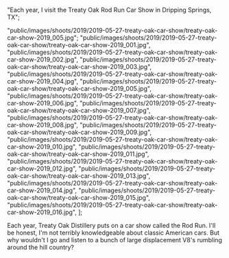 
  "Each year, I visit the Treaty Oak Rod Run Car Show in Dripping Springs, TX";

  "public/images/shoots/2019/2019-05-27-treaty-oak-car-show/treaty-oak-car-show-2019_005.jpg";
  "public/images/shoots/2019/2019-05-27-treaty-oak-car-show/treaty-oak-car-show-2019_001.jpg",
  "public/images/shoots/2019/2019-05-27-treaty-oak-car-show/treaty-oak-car-show-2019_002.jpg",
  "public/images/shoots/2019/2019-05-27-treaty-oak-car-show/treaty-oak-car-show-2019_003.jpg",
  "public/images/shoots/2019/2019-05-27-treaty-oak-car-show/treaty-oak-car-show-2019_004.jpg",
  "public/images/shoots/2019/2019-05-27-treaty-oak-car-show/treaty-oak-car-show-2019_005.jpg",
  "public/images/shoots/2019/2019-05-27-treaty-oak-car-show/treaty-oak-car-show-2019_006.jpg",
  "public/images/shoots/2019/2019-05-27-treaty-oak-car-show/treaty-oak-car-show-2019_007.jpg",
  "public/images/shoots/2019/2019-05-27-treaty-oak-car-show/treaty-oak-car-show-2019_008.jpg",
  "public/images/shoots/2019/2019-05-27-treaty-oak-car-show/treaty-oak-car-show-2019_009.jpg",
  "public/images/shoots/2019/2019-05-27-treaty-oak-car-show/treaty-oak-car-show-2019_010.jpg",
  "public/images/shoots/2019/2019-05-27-treaty-oak-car-show/treaty-oak-car-show-2019_011.jpg",
  "public/images/shoots/2019/2019-05-27-treaty-oak-car-show/treaty-oak-car-show-2019_012.jpg",
  "public/images/shoots/2019/2019-05-27-treaty-oak-car-show/treaty-oak-car-show-2019_013.jpg",
  "public/images/shoots/2019/2019-05-27-treaty-oak-car-show/treaty-oak-car-show-2019_014.jpg",
  "public/images/shoots/2019/2019-05-27-treaty-oak-car-show/treaty-oak-car-show-2019_015.jpg",
  "public/images/shoots/2019/2019-05-27-treaty-oak-car-show/treaty-oak-car-show-2019_016.jpg",
];

Each year, Treaty Oak Distillery puts on a car show called the Rod Run. I'll be honest, I'm not terribly knowledgeable about classic American cars. But why wouldn't I go and listen to a bunch of large displacement V8's rumbling around the hill country?
